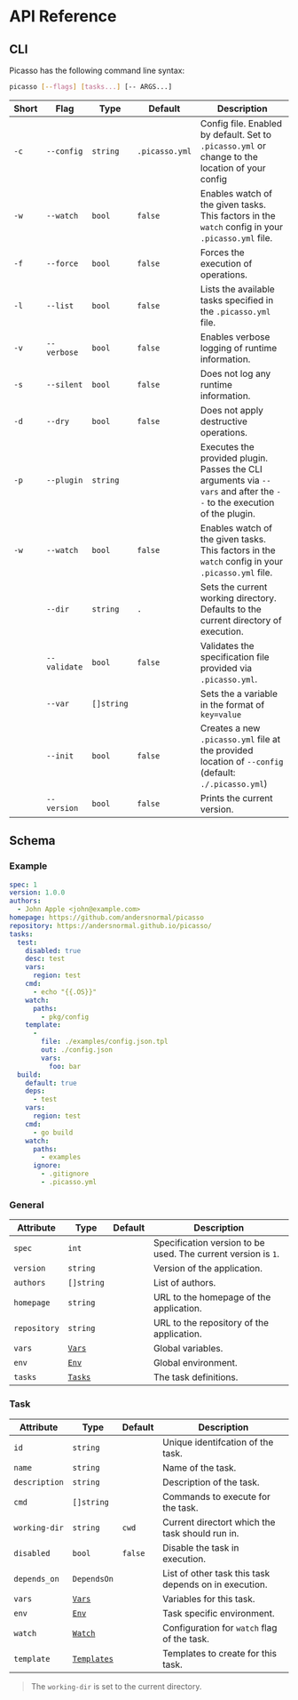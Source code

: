 # API Reference

## CLI

Picasso has the following command line syntax:

```bash
picasso [--flags] [tasks...] [-- ARGS...]
```

| Short | Flag | Type | Default | Description |
| - | - | - | - | - |
| `-c` | `--config` | `string` | `.picasso.yml` | Config file. Enabled by default. Set to `.picasso.yml` or change to the location of your config |
| `-w` | `--watch` | `bool` | `false` | Enables watch of the given tasks. This factors in the `watch` config in your `.picasso.yml` file. |
| `-f` | `--force` | `bool` | `false` | Forces the execution of operations. |
| `-l` | `--list` | `bool` | `false` | Lists the available tasks specified in the `.picasso.yml` file. |
| `-v` | `--verbose` | `bool` | `false` | Enables verbose logging of runtime information. |
| `-s` | `--silent` | `bool` | `false` | Does not log any runtime information. |
| `-d` | `--dry` | `bool` | `false` | Does not apply destructive operations. |
| `-p` | `--plugin` | `string` |  | Executes the provided plugin. Passes the CLI arguments via `--vars` and after the `--` to the execution of the plugin. |
| `-w` | `--watch` | `bool` | `false` | Enables watch of the given tasks. This factors in the `watch` config in your `.picasso.yml` file. |
|  | `--dir` | `string` | `.` | Sets the current working directory. Defaults to the current directory of execution. |
|  | `--validate` | `bool` | `false` | Validates the specification file provided via `.picasso.yml`. |
|  | `--var` | `[]string` |  | Sets the a variable in the format of `key=value` |
|  | `--init` | `bool` | `false` | Creates a new `.picasso.yml` file at the provided location of `--config` (default: `./.picasso.yml`) |
|  | `--version` | `bool` | `false` | Prints the current version. |

## Schema

### Example

```yaml
spec: 1
version: 1.0.0
authors:
  - John Apple <john@example.com>
homepage: https://github.com/andersnormal/picasso
repository: https://andersnormal.github.io/picasso/
tasks:
  test:
    disabled: true
    desc: test
    vars:
      region: test
    cmd:
      - echo "{{.OS}}"
    watch:
      paths:
        - pkg/config
    template:
      - 
        file: ./examples/config.json.tpl
        out: ./config.json
        vars:
          foo: bar
  build:
    default: true
    deps:
      - test
    vars:
      region: test
    cmd:
      - go build
    watch:
      paths:
        - examples
      ignore:
        - .gitignore
        - .picasso.yml
```

### General

| Attribute | Type | Default | Description |
| - | - | - | - |
| `spec` | `int` | | Specification version to be used. The current version is `1`. |
| `version` | `string` | | Version of the application. |
| `authors` | `[]string` | | List of authors. |
| `homepage` | `string` | | URL to the homepage of the application. |
| `repository` | `string` | | URL to the repository of the application. |
| `vars` | [`Vars`](#variable) | | Global variables. |
| `env` | [`Env`](#variable) | | Global environment. |
| `tasks` | [`Tasks`](#task) | | The task definitions. |

### Task

| Attribute | Type | Default | Description |
| - | - | - | - |
| `id` | `string` | | Unique identifcation of the task. |
| `name` | `string` | | Name of the task. |
| `description` | `string` | | Description of the task. |
| `cmd` | `[]string` | | Commands to execute for the task. |
| `working-dir` | `string` | `cwd` | Current directort which the task should run in. |
| `disabled` | `bool` | `false` | Disable the task in execution. |
| `depends_on` | `DependsOn` | | List of other task this task depends on in execution. |
| `vars` | [`Vars`](#variable) | | Variables for this task. |
| `env` | [`Env`](#variable) | | Task specific environment. |
| `watch` | [`Watch`](#watch) | | Configuration for `watch` flag of the task. |
| `template` | [`Templates`](#template) | | Templates to create for this task. |

> The `working-dir` is set to the current directory.